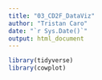 ```yaml
---
title: "03_CD2F_DataViz"
author: "Tristan Caro"
date: "`r Sys.Date()`"
output: html_document
---
```



```r
library(tidyverse)
library(cowplot)
```

